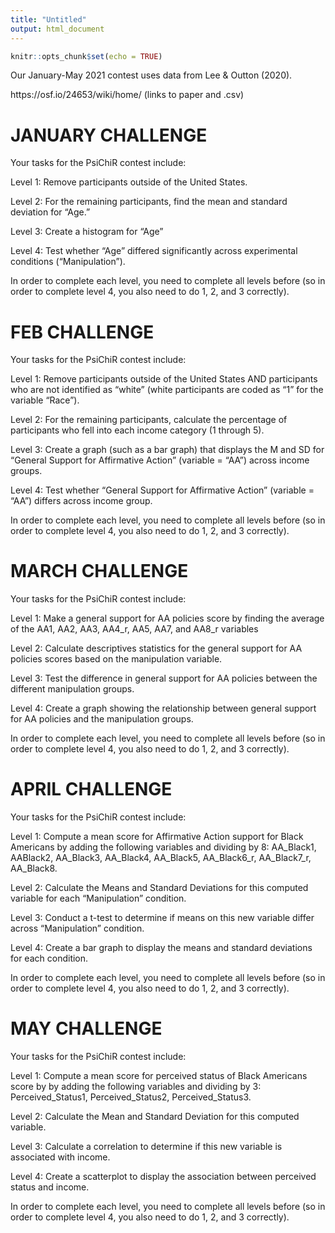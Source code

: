 ```yaml
---
title: "Untitled"
output: html_document
---
```


```r
knitr::opts_chunk$set(echo = TRUE)
```

Our January-May 2021 contest uses data from Lee & Outton (2020).

https://osf.io/24653/wiki/home/ (links to paper and .csv)


# JANUARY CHALLENGE

Your tasks for the PsiChiR contest include:

Level 1: Remove participants outside of the United States.

Level 2: For the remaining participants, find the mean and standard deviation for "Age."

Level 3: Create a histogram for "Age"

Level 4: Test whether "Age" differed significantly across experimental conditions ("Manipulation").

In order to complete each level, you need to complete all levels before (so in order to complete level 4, you also need to do 1, 2, and 3 correctly).

# FEB CHALLENGE


Your tasks for the PsiChiR contest include:

Level 1: Remove participants outside of the United States AND participants who are not identified as "white" (white participants are coded as "1" for the variable "Race").

Level 2: For the remaining participants, calculate the percentage of participants who fell into each income category (1 through 5).

Level 3: Create a graph (such as a bar graph) that displays the M and SD for "General Support for Affirmative Action" (variable = "AA") across income groups.

Level 4: Test whether "General Support for Affirmative Action" (variable = "AA") differs across income group.

In order to complete each level, you need to complete all levels before (so in order to complete level 4, you also need to do 1, 2, and 3 correctly).


# MARCH CHALLENGE

Your tasks for the PsiChiR contest include:

Level 1: Make a general support for AA policies score by finding the average of the AA1, AA2, AA3, AA4_r, AA5, AA7, and AA8_r variables

Level 2: Calculate descriptives statistics for the general support for AA policies scores based on the manipulation variable.

Level 3: Test the difference in general support for AA policies between the different manipulation groups.

Level 4: Create a graph showing the relationship between general support for AA policies and the manipulation groups.

In order to complete each level, you need to complete all levels before (so in order to complete level 4, you also need to do 1, 2, and 3 correctly).


# APRIL CHALLENGE

Your tasks for the PsiChiR contest include:

Level 1: Compute a mean score for Affirmative Action support for Black Americans by adding the following variables and dividing by 8: AA_Black1, AABlack2, AA_Black3, AA_Black4, AA_Black5, AA_Black6_r, AA_Black7_r, AA_Black8.

Level 2: Calculate the Means and Standard Deviations for this computed variable for each "Manipulation" condition.

Level 3: Conduct a t-test to determine if means on this new variable differ across "Manipulation" condition.

Level 4: Create a bar graph to display the means and standard deviations for each condition.

In order to complete each level, you need to complete all levels before (so in order to complete level 4, you also need to do 1, 2, and 3 correctly).

# MAY CHALLENGE

Your tasks for the PsiChiR contest include:

Level 1: Compute a mean score for perceived status of Black Americans score by by adding the following variables and dividing by 3: Perceived_Status1, Perceived_Status2, Perceived_Status3.

Level 2: Calculate the Mean and Standard Deviation for this computed variable.

Level 3: Calculate a correlation to determine if this new variable is associated with income.

Level 4: Create a scatterplot to display the association between perceived status and income.

In order to complete each level, you need to complete all levels before (so in order to complete level 4, you also need to do 1, 2, and 3 correctly).